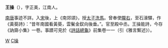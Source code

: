{{for|南北朝大臣王操|王操 (南北朝)}}
'''王操'''（{{bd|?||?||}}），字正美，江南人。

[[南唐|南唐]]事迹不詳。入[[宋朝|宋]]後，上《南郊頌》，授[[太子洗馬|太子洗馬]]。曾奉使[[隴右|隴右]]，至石濠驛，作《黃葵詩》：“昔年南國看黃葵，雲鬢金釵向後垂。”。官至殿中丞。王操能詩，今存《訥齋小集》一卷。事蹟可見於《[[詩話總龜|詩話總龜]]》前集卷一一（引《雅言繫述》）。

{{宋朝人物小作品}}
[[Category:宋朝政治人物|W]]
[[Category:王姓|C操]]